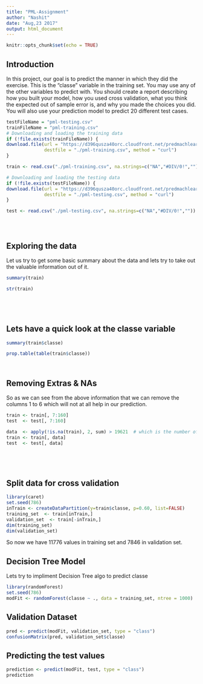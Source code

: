 ```yaml
---
title: "PML-Assignment"
author: "Nashit"
date: "Aug,23 2017"
output: html_document
---
```


```r
knitr::opts_chunk$set(echo = TRUE)
```

## Introduction
In this project, our goal is to predict the manner in which they did the exercise. This is the "classe" variable in the training set. You may use any of the other variables to predict with. You should create a report describing how you built your model, how you used cross validation, what you think the expected out of sample error is, and why you made the choices you did. You will also use your prediction model to predict 20 different test cases.





```r



testFileName = "pml-testing.csv"
trainFileName = "pml-training.csv"
# Downloading and loading the training data
if (!file.exists(trainFileName)) {
download.file(url = "https://d396qusza40orc.cloudfront.net/predmachlearn/pml-training.csv", 
              destfile = "./pml-training.csv", method = "curl")
}

train <- read.csv("./pml-training.csv", na.strings=c("NA","#DIV/0!",""))

# Downloading and loading the testing data
if (!file.exists(testFileName)) {
download.file(url = "https://d396qusza40orc.cloudfront.net/predmachlearn/pml-testing.csv", 
              destfile = "./pml-testing.csv", method = "curl")
}

test <- read.csv("./pml-testing.csv", na.strings=c("NA","#DIV/0!",""))





```

## Exploring the data

Let us try to get some basic summary about the data and lets try to take out the valuable information out of it.

```r


summary(train)

str(train)






```

## Lets have a quick look at the classe variable 


```r

summary(train$classe)

prop.table(table(train$classe))




```

## Removing Extras & NAs

So as we can see from the above information that we can remove the columns 1 to 6 which will not at all help in our prediction.


```r

train <- train[, 7:160]
test  <- test[, 7:160]

data  <- apply(!is.na(train), 2, sum) > 19621  # which is the number of observations
train <- train[, data]
test  <- test[, data]






```

## Split data for cross validation


```r

library(caret)
set.seed(786)
inTrain <- createDataPartition(y=train$classe, p=0.60, list=FALSE)
training_set  <- train[inTrain,]
validation_set  <- train[-inTrain,]
dim(training_set)
dim(validation_set)


```


So now we have 11776 values in training set and 7846 in validation set.


## Decision Tree Model
Lets try to impliment Decision Tree algo to predict  classe

```r
library(randomForest)
set.seed(786)
modFit <- randomForest(classe ~ ., data = training_set, ntree = 1000)


```

## Validation Dataset


```r

pred <- predict(modFit, validation_set, type = "class")
confusionMatrix(pred, validation_set$classe)


```
## Predicting the test values
```r
prediction <- predict(modFit, test, type = "class")
prediction

```
